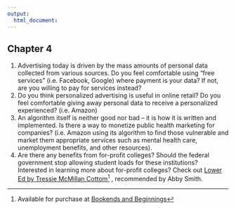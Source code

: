 ```yaml
---
output:
  html_document:
---
```



## Chapter 4 
1. Advertising today is driven by the mass amounts of personal data collected from various sources. Do you feel comfortable using “free services” (i.e. Facebook, Google) where payment is your data?  If not, are you willing to pay for services instead? 
1. Do you think personalized advertising is useful in online retail? Do you feel comfortable giving away personal data to receive a personalized experienced? (i.e. Amazon) 
1. An algorithm itself is neither good nor bad – it is how it is written and implemented.  Is there a way to monetize public health marketing for companies? (i.e. Amazon using its algorithm to find those vulnerable and market them appropriate services such as mental health care, unemployment benefits, and other resources). 
1. Are there any benefits from for-profit colleges? Should the federal government stop allowing student loads for these institutions?  
Interested in learning more about for-profit colleges? Check out <a href="https://thenewpress.com/books/lower-ed" target = "_blank"> Lower Ed by Tressie McMillan Cottom<a/>^[Available for purchase at [Bookends and Beginnings](https://www.bookendsandbeginnings.com/book/9781620974384)] , recommended by Abby Smith.  




